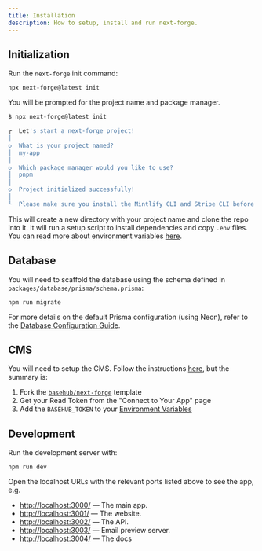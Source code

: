 ```yaml
---
title: Installation
description: How to setup, install and run next-forge.
---
```


## Initialization

Run the `next-forge` init command:

```package-install
npx next-forge@latest init
```

You will be prompted for the project name and package manager.

```sh title="Terminal"
$ npx next-forge@latest init

┌  Let's start a next-forge project!
│
◇  What is your project named?
│  my-app
│
◇  Which package manager would you like to use?
│  pnpm
│
◇  Project initialized successfully!
│
└  Please make sure you install the Mintlify CLI and Stripe CLI before starting the project.
```

This will create a new directory with your project name and clone the repo into it. It will run a setup script to install dependencies and copy `.env` files. You can read more about environment variables [here](/setup/env).

## Database

You will need to scaffold the database using the schema defined in `packages/database/prisma/schema.prisma`:

```package-install
npm run migrate
```

For more details on the default Prisma configuration (using Neon), refer to the [Database Configuration Guide](https://docs.next-forge.com/packages/database#default-configuration).

## CMS

You will need to setup the CMS. Follow the instructions [here](/features/cms), but the summary is:

1. Fork the [`basehub/next-forge`](https://basehub.com/basehub/next-forge?fork=1) template
2. Get your Read Token from the "Connect to Your App" page
3. Add the `BASEHUB_TOKEN` to your [Environment Variables](/features/env)

## Development

Run the development server with:

```package-install
npm run dev
```

Open the localhost URLs with the relevant ports listed above to see the app, e.g.

- [http://localhost:3000/](http://localhost:3000/) — The main app.
- [http://localhost:3001/](http://localhost:3001/) — The website.
- [http://localhost:3002/](http://localhost:3002/) — The API.
- [http://localhost:3003/](http://localhost:3003/) — Email preview server.
- [http://localhost:3004/](http://localhost:3004/) — The docs
